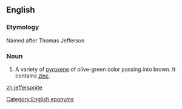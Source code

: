 ==English==

===Etymology===
Named after Thomas Jefferson

===Noun===
{{en-noun}}

# {{context|mineralogy|lang=en}} A variety of [[pyroxene]] of olive-green color passing into brown.  It contains [[zinc]].

[[Category:English eponyms]]

[[zh:jeffersonite]]